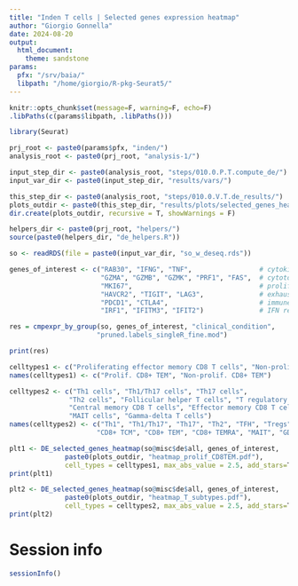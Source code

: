 ```yaml
---
title: "Inden T cells | Selected genes expression heatmap"
author: "Giorgio Gonnella"
date: 2024-08-20
output:
  html_document:
    theme: sandstone
params:
  pfx: "/srv/baia/"
  libpath: "/home/giorgio/R-pkg-Seurat5/"
---
```


```r
knitr::opts_chunk$set(message=F, warning=F, echo=F)
.libPaths(c(params$libpath, .libPaths()))

library(Seurat)

prj_root <- paste0(params$pfx, "inden/")
analysis_root <- paste0(prj_root, "analysis-1/")

input_step_dir <- paste0(analysis_root, "steps/010.0.P.T.compute_de/")
input_var_dir <- paste0(input_step_dir, "results/vars/")

this_step_dir <- paste0(analysis_root, "steps/010.0.V.T.de_results/")
plots_outdir <- paste0(this_step_dir, "results/plots/selected_genes_heatmap/")
dir.create(plots_outdir, recursive = T, showWarnings = F)

helpers_dir <- paste0(prj_root, "helpers/")
source(paste0(helpers_dir, "de_helpers.R"))
```

```r
so <- readRDS(file = paste0(input_var_dir, "so_w_deseq.rds"))
```

```r
genes_of_interest <- c("RAB30", "IFNG", "TNF",                 # cytokine production
                       "GZMA", "GZMB", "GZMK", "PRF1", "FAS",  # cytotoxicity
                       "MKI67",                                # proliferation
                       "HAVCR2", "TIGIT", "LAG3",              # exhaustion
                       "PDCD1", "CTLA4",                       # immune checkpoint regulation
                       "IRF1", "IFITM3", "IFIT2")              # IFN response
```

```r
res = cmpexpr_by_group(so, genes_of_interest, "clinical_condition",
                      "pruned.labels_singleR_fine.mod")

print(res)
```

```r
celltypes1 <- c("Proliferating effector memory CD8 T cells", "Non-proliferating effector memory CD8 T cells")
names(celltypes1) <- c("Prolif. CD8+ TEM", "Non-prolif. CD8+ TEM")
```

```r
celltypes2 <- c("Th1 cells", "Th1/Th17 cells", "Th17 cells",
               "Th2 cells", "Follicular helper T cells", "T regulatory cells", "Terminal effector CD4 T cells",
               "Central memory CD8 T cells", "Effector memory CD8 T cells", "Terminal effector CD8 T cells",
               "MAIT cells", "Gamma-delta T cells")
names(celltypes2) <- c("Th1", "Th1/Th17", "Th17", "Th2", "TFH", "Tregs", "CD4+ TEMRA",
                      "CD8+ TCM", "CD8+ TEM", "CD8+ TEMRA", "MAIT", "GD")
```

```r
plt1 <- DE_selected_genes_heatmap(so@misc$de$all, genes_of_interest,
              paste0(plots_outdir, "heatmap_prolif_CD8TEM.pdf"),
              cell_types = celltypes1, max_abs_value = 2.5, add_stars=T)
print(plt1)
```

```r
plt2 <- DE_selected_genes_heatmap(so@misc$de$all, genes_of_interest,
              paste0(plots_outdir, "heatmap_T_subtypes.pdf"),
              cell_types = celltypes2, max_abs_value = 2.5, add_stars=T)
print(plt2)
```

# Session info

```r
sessionInfo()
```
